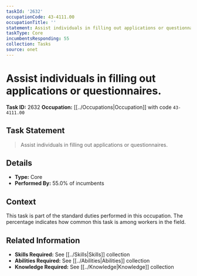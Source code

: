 ```yaml
---
taskId: '2632'
occupationCode: 43-4111.00
occupationTitle: ''
statement: Assist individuals in filling out applications or questionnaires.
taskType: Core
incumbentsResponding: 55
collection: Tasks
source: onet
---
```

# Assist individuals in filling out applications or questionnaires.

**Task ID:** 2632
**Occupation:** [[../Occupations|Occupation]] with code `43-4111.00`

## Task Statement

> Assist individuals in filling out applications or questionnaires.

## Details

- **Type:** Core
- **Performed By:** 55.0% of incumbents

## Context

This task is part of the standard duties performed in this occupation. The percentage indicates how common this task is among workers in the field.

## Related Information

- **Skills Required:** See [[../Skills|Skills]] collection
- **Abilities Required:** See [[../Abilities|Abilities]] collection
- **Knowledge Required:** See [[../Knowledge|Knowledge]] collection
